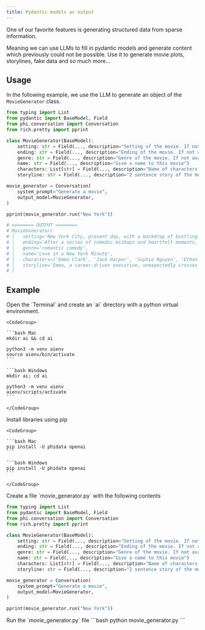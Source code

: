 ```yaml
---
title: Pydantic models as output
---
```


One of our favorite features is generating structured data from sparse information.

Meaning we can use LLMs to fill in pydantic models and generate content which previously could not be possible. Use it to generate movie plots, storylines, fake data and so much more...

## Usage

In the following example, we use the LLM to generate an object of the `MovieGenerator` class.

```python movie_generator.py
from typing import List
from pydantic import BaseModel, Field
from phi.conversation import Conversation
from rich.pretty import pprint

class MovieGenerator(BaseModel):
    setting: str = Field(..., description="Setting of the movie. If not available, provide a random setting.")
    ending: str = Field(..., description="Ending of the movie. If not available, provide a happy ending.")
    genre: str = Field(..., description="Genre of the movie. If not available, select romantic comedy.")
    name: str = Field(..., description="Give a name to this movie")
    characters: List[str] = Field(..., description="Name of characters for this movie.")
    storyline: str = Field(..., description="2 sentence story of the movie.")

movie_generator = Conversation(
    system_prompt="Generate a movie",
    output_model=MovieGenerator,
)

pprint(movie_generator.run("New York"))

# ======== OUTPUT ========
# MovieGenerator(
# │   setting='New York City, present day, with a backdrop of bustling urban life and the occasional serene moment in Central Park.',
# │   ending='After a series of comedic mishaps and heartfelt moments, the two leads confess their love for each other in a flash mob proposal in Times Square, leading to a joyful acceptance and a final kiss as the crowd cheers them on.',
# │   genre='romantic comedy',
# │   name='Love in a New York Minute',
# │   characters=['Emma Clark', 'Jack Harper', 'Sophie Nguyen', 'Ethan Wright', 'Lily Sanchez'],
# │   storyline='Emma, a career-driven executive, unexpectedly crosses paths with Jack, a free-spirited street artist. Their contrasting worlds collide through a serendipitous mix-up of their belongings, leading them on an adventurous quest through the city to reclaim what’s theirs, only to discover that they’ve found something even more valuable in each other.'
# )
```

## Example

<Steps>
  <Step title="Create a virtual environment">
    Open the `Terminal` and create an `ai` directory with a python virtual environment.

    <CodeGroup>

    ```bash Mac
    mkdir ai && cd ai

    python3 -m venv aienv
    source aienv/bin/activate
    ```

    ```bash Windows
    mkdir ai; cd ai

    python3 -m venv aienv
    aienv/scripts/activate
    ```

    </CodeGroup>

  </Step>
  <Step title="Install libraries">
    Install libraries using pip

    <CodeGroup>

    ```bash Mac
    pip install -U phidata openai
    ```

    ```bash Windows
    pip install -U phidata openai
    ```

    </CodeGroup>

  </Step>
  <Step title="Create a conversation with an output_model">
    Create a file `movie_generator.py` with the following contents

```python movie_generator.py
from typing import List
from pydantic import BaseModel, Field
from phi.conversation import Conversation
from rich.pretty import pprint

class MovieGenerator(BaseModel):
    setting: str = Field(..., description="Setting of the movie. If not available, provide a random setting.")
    ending: str = Field(..., description="Ending of the movie. If not available, provide a happy ending.")
    genre: str = Field(..., description="Genre of the movie. If not available, select romantic comedy.")
    name: str = Field(..., description="Give a name to this movie")
    characters: List[str] = Field(..., description="Name of characters for this movie.")
    storyline: str = Field(..., description="2 sentence story of the movie.")

movie_generator = Conversation(
    system_prompt="Generate a movie",
    output_model=MovieGenerator,
)

pprint(movie_generator.run("New York"))
```

  </Step>
  <Step title="Run the conversation">
    Run the `movie_generator.py` file
```bash
python movie_generator.py
```
  </Step>
</Steps>

<Snippet file="discord.mdx" />

